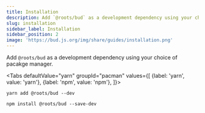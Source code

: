 ```yaml
---
title: Installation
description: Add `@roots/bud` as a development dependency using your choice of package manager.
slug: installation
sidebar_label: Installation
sidebar_position: 2
image: 'https://bud.js.org/img/share/guides/installation.png'
---
```



Add `@roots/bud` as a development dependency using your choice of pacakge manager.

<Tabs
  defaultValue="yarn"
  groupId="pacman"
  values={[
    {label: 'yarn', value: 'yarn'},
    {label: 'npm', value: 'npm'},
  ]}>
  <TabItem value="yarn">

    yarn add @roots/bud --dev

  </TabItem>
  <TabItem value="npm">

    npm install @roots/bud --save-dev

  </TabItem>
</Tabs>
